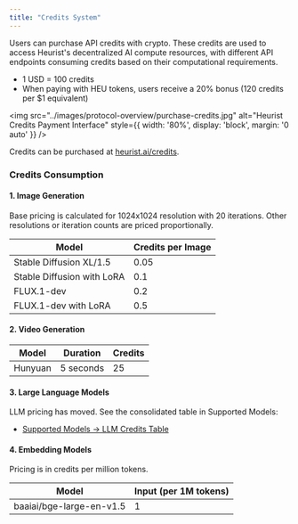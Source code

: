 ```yaml
---
title: "Credits System"
---
```


Users can purchase API credits with crypto. These credits are used to access Heurist's decentralized AI compute resources, with different API endpoints consuming credits based on their computational requirements.

* 1 USD = 100 credits
* When paying with HEU tokens, users receive a 20% bonus (120 credits per $1 equivalent)

<img 
    src="../images/protocol-overview/purchase-credits.jpg" 
    alt="Heurist Credits Payment Interface"
    style={{ width: '80%', display: 'block', margin: '0 auto' }}
/>

Credits can be purchased at [heurist.ai/credits](https://heurist.ai/credits). 

### Credits Consumption

#### 1. Image Generation
Base pricing is calculated for 1024x1024 resolution with 20 iterations. Other resolutions or iteration counts are priced proportionally.

| Model | Credits per Image |
|-------|------------------|
| Stable Diffusion XL/1.5 | 0.05 |
| Stable Diffusion with LoRA | 0.1 |
| FLUX.1-dev | 0.2 |
| FLUX.1-dev with LoRA | 0.5 |

#### 2. Video Generation
| Model | Duration | Credits |
|-------|----------|----------|
| Hunyuan | 5 seconds | 25 |

#### 3. Large Language Models
LLM pricing has moved. See the consolidated table in Supported Models:

- [Supported Models → LLM Credits Table](/dev-guide/supported-models#llm-credits-table)

#### 4. Embedding Models
Pricing is in credits per million tokens.

| Model | Input (per 1M tokens) |
|-------|----------------------|
| baaiai/bge-large-en-v1.5 | 1 |
